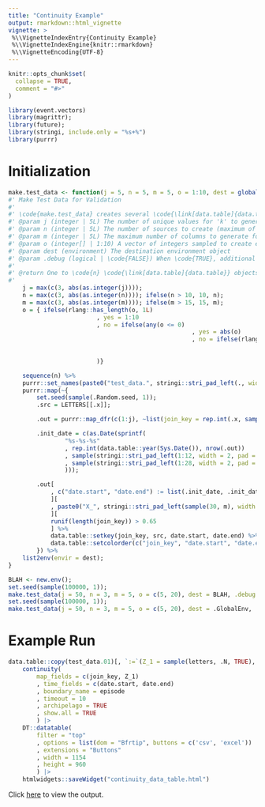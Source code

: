 ```yaml
---
title: "Continuity Example"
output: rmarkdown::html_vignette
vignette: >
 %\\VignetteIndexEntry{Continuity Example}
 %\\VignetteIndexEngine{knitr::rmarkdown}
 %\\VignetteEncoding{UTF-8}
---
```


```r
knitr::opts_chunk$set(
  collapse = TRUE,
  comment = "#>"
)
```

```r
library(event.vectors)
library(magrittr);
library(future);
library(stringi, include.only = "%s+%")
library(purrr)
```

# Initialization

```r
make.test_data <- function(j = 5, n = 5, m = 5, o = 1:10, dest = globalenv(), .debug = FALSE){
#' Make Test Data for Validation
#'
#' \code{make.test_data} creates several \code{\link[data.table]{data.table}} objects to be used to validate the package functionality
#' @param j (integer | 5L) The number of unique values for 'k' to generate
#' @param n (integer | 5L) The number of sources to create (maximum of 10)
#' @param m (integer | 5L) The maximum number of columns to generate for each created object (maximum of 15): each column represents an attribute not related to time
#' @param o (integer[] | 1:10) A vector of integers sampled to create end dates from a randomly-generated start date
#' @param dest (environment) The destination environment object
#' @param .debug (logical | \code{FALSE}) When \code{TRUE}, additional debugging items are printed
#'
#' @return One to \code{n} \code{\link[data.table]{data.table}} objects prefixed as 'test_data'.
#'
	j = max(c(3, abs(as.integer(j))));
	n = max(c(3, abs(as.integer(n)))); ifelse(n > 10, 10, n);
	m = max(c(3, abs(as.integer(m)))); ifelse(m > 15, 15, m);
	o = { ifelse(rlang::has_length(o, 1L)
						 , yes = 1:10
						 , no = ifelse(any(o <= 0)
						 							, yes = abs(o)
						 							, no = ifelse(rlang::has_length(o, 2L)
						 														, yes = `:`(o[1], o[2]) |> sort()
						 														, no =  o))
						 )}

	sequence(n) %>%
	purrr::set_names(paste0("test_data.", stringi::stri_pad_left(., width = 2, pad = "0")))|>
	purrr::map(~{
		set.seed(sample(.Random.seed, 1));
		.src = LETTERS[[.x]];

		.out = purrr::map_dfr(c(1:j), ~list(join_key = rep.int(.x, sample(10:100, 1, TRUE)), src = .src)) %>% data.table::as.data.table();

		.init_date = c(as.Date(sprintf(
				"%s-%s-%s"
				, rep.int(data.table::year(Sys.Date()), nrow(.out))
				, sample(stringi::stri_pad_left(1:12, width = 2, pad = "0"), nrow(.out), TRUE)
				, sample(stringi::stri_pad_left(1:28, width = 2, pad = "0"), nrow(.out), TRUE)
				)));

		.out[
			, c("date.start", "date.end") := list(.init_date, .init_date + rpois(n = length(join_key), lambda = sample(o, length(join_key), TRUE)))
			][
			, paste0("X_", stringi::stri_pad_left(sample(30, m), width = 2, pad = "0")) := purrr::map(1:m, ~sample(runif(1E6), .N, TRUE))
			][
			runif(length(join_key)) > 0.65
			] %>%
			data.table::setkey(join_key, src, date.start, date.end) %>%
			data.table::setcolorder(c("join_key", "date.start", "date.end", "src"))
		}) %>%
	list2env(envir = dest);
}

BLAH <- new.env();
set.seed(sample(100000, 1));
make.test_data(j = 50, n = 3, m = 5, o = c(5, 20), dest = BLAH, .debug = !TRUE);set.seed(sample(100000, 1));
set.seed(sample(100000, 1));
make.test_data(j = 50, n = 3, m = 5, o = c(5, 20), dest = .GlobalEnv, .debug = !TRUE);

```

# Example Run

```r
data.table::copy(test_data.01)[, `:=`(Z_1 = sample(letters, .N, TRUE), Z_2 = sample(LETTERS[1:5], .N, TRUE))] |>
	continuity(
		map_fields = c(join_key, Z_1)
		, time_fields = c(date.start, date.end)
		, boundary_name = episode
		, timeout = 10
		, archipelago = TRUE
		, show.all = TRUE
		) |> 
	DT::datatable(
		filter = "top"
		, options = list(dom = "Bfrtip", buttons = c('csv', 'excel'))
		, extensions = "Buttons"
		, width = 1154
		, height = 960
		) |>
	htmlwidgets::saveWidget("continuity_data_table.html")
```

Click [here](./continuity_data_table.html) to view the output.
